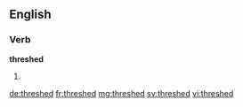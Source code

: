 ==English==

===Verb===
'''threshed'''

# {{past of|thresh}}

[[de:threshed]]
[[fr:threshed]]
[[mg:threshed]]
[[sv:threshed]]
[[vi:threshed]]